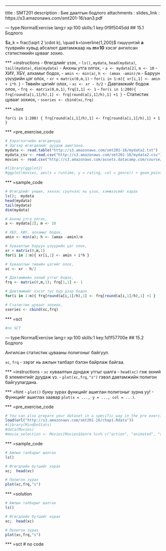 ---
title       : SMT201
description : Бие даалтын бодлого
attachments :
  slides_link : https://s3.amazonaws.com/smt201-16/san3.pdf

--- type:NormalExercise lang:r xp:100 skills:1 key:0f9f5045dd
## 15.1 Бодлого

$a_k = frac(\sqrt 2 \cdot k), \quad k=\overline{1,200}$ гишүүнтэй **a** түүврийн хувьд абсалют давтамжаар нь **m=10** хэсэг ангилсан статистикийн цувааг зохио.

*** =instructions
- Өгөгдлийг үзэх,
- `ls()`, `mydata`, `head(mydata)`, `tail(mydata)`, `dim(mydata)`
- Анхны утга олгох,
- `a <- mydata[2]`, `m <- 10`
- ХИУ, ХБУ, алхамыг бодох,
- `amin <- min(a)`, `h <- (amax -amin)/m`
- Баруун үзүүрийн цэг олох,
- `xr < matrix(0,m,1)`
- `for(i in 1:m){ xr[i,1] <- amin + i*h }`
- Төвийн цэгийг олох,
- `xc <- xr - h/2`
- Давтамжийг бодож олох,
- `frq <- matrix(0,m,1)`, `frq[1,1] <- 1`
- `for(i in 1:200){ frq[round(a[i,1]/h),1] <- frq[round(a[i,1]/h),1] +1 }`
- Статистик цувааг зохиох,
- `sseries <- cbind(xc,frq)`

*** =hint

`for(i in 1:200) { frq[round(a[i,1]/h),1] <- frq[round(a[i,1]/h),1] + 1 }`

*** =pre_exercise_code
```r
# Хэрэглэгчийн өгөгдөлүүд
# Эдгээр өгөгдөлийг дуудаж ашиглана.
mydata <- read.table("http://s3.amazonaws.com/smt201-16/mydata2.txt")
mydata_csv <- read.csv("http://s3.amazonaws.com/smt201-16/mydata2.csv")
movies <- read.csv("http://s3.amazonaws.com/assets.datacamp.com/course/introduction_to_r/movies.csv")

#library(ggplot2)
#ggplot(movies, aes(x = runtime, y = rating, col = genre)) + geom_point()
```

*** =sample_code
```r
# Өгөгдлийг унших, эхнээс сүүлчээс нь үзэх, хэмжээсийг харах 
ls();  mydata 
head(mydata)
tail(mydata) 
dim(mydata)

# Анхны утга олгох,
a <- mydata[2]; m <- 10

# ХБУ, ХИУ, алхамыг бодох,
amin <- min(a); h <- (amax -amin)/m

# Хуваалтын баруун үзүүрийн цэг олох,
xr < matrix(0,m,1)
for(i in 1:m){ xr[i,1] <- amin + i*h }

# Хуваалтын төвийн цэгийг олох,
xc <- xr - h/2

# Давтамжийн эхний утгыг бодох,
frq <- matrix(0,m,1); frq[1,1] <- 1

# Давтамжийг хэсэг тус бүр дээр бодох
for(i in 1:m){ frq[round(a[i,1]/h),1] <- frq[round(a[i,1]/h),1] +1 }

# Статистик цувааг зохиох,
sseries <- cbind(xc,frq)

```

*** =sct
```r
#no SCT
```

--- type:NormalExercise lang:r xp:100 skills:1  key:1d1f57700e
## 15.2 Бодлого

Ангилсан статистик цувааны полигоныг байгуул.

`xc`, `frq` - зэрэг нь ажлын талбарт бэлэн байрлаж байгаа.

*** =instructions
- `xc` хуваалтын дундаж утгыг шалга
- `head(xc)` гэж эхний 6 элементийг дуудаж үз.
- `plot(xc,frq,"s")` гэвэл давтамжийн полигон байгуулагдана.

*** =hint
- `plot()` буюу зурах функцийг ашиглан полигоныг зурна уу!
- Функцийг ашиглах заавар `plot(x = ..., y = ..., col = ...)`.

*** =pre_exercise_code
```r
# You can also prepare your dataset in a specific way in the pre exercise code
load(url("http://s3.amazonaws.com/smt201-16/chap1.Rdata"))
#library(MindOnStats)
#data(Movies)
#movie_selection <- Movies[Movies$Genre %in% c("action", "animated", "comedy"),c("Genre", "Rating", "Run")]
```

*** =sample_code
```r
# Ажлын талбарыг шалгах
ls()

# Өгөгдлийн бүтцийг харах
xc;  head(xc)

# Полигон зурах
plot(xc,frq,"s")
```

*** =solution
```r
# Ажлын талбарыг шалгах
ls()

# Өгөгдлийн бүтцийг харах
xc;  head(xc)

# Полигон зурах
plot(xc,frq,"s")
```

*** =sct
# no code

